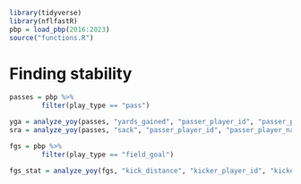 



```r
library(tidyverse)
library(nflfastR)
pbp = load_pbp(2016:2023)
source("functions.R")
```


# Finding stability
```r
passes = pbp %>%
        filter(play_type == "pass")

yga = analyze_yoy(passes, "yards_gained", "passer_player_id", "passer_player_name")
sra = analyze_yoy(passes, "sack", "passer_player_id", "passer_player_name")

fgs = pbp %>%
        filter(play_type == "field_goal")

fgs_stat = analyze_yoy(fgs, "kick_distance", "kicker_player_id", "kicker_player_name")
```
